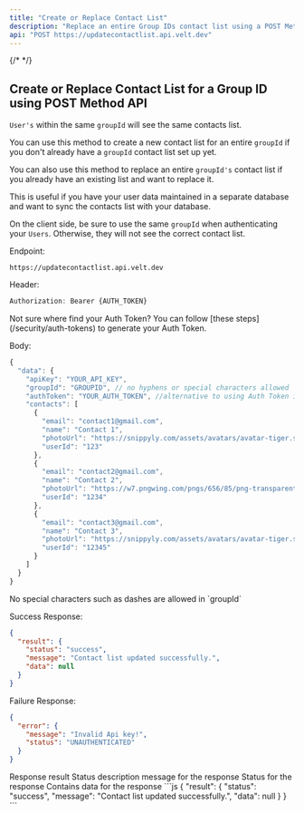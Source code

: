 ```yaml
---
title: "Create or Replace Contact List"
description: "Replace an entire Group IDs contact list using a POST Method."
api: "POST https://updatecontactlist.api.velt.dev"
---
```

{/* <script>var SUPERFLOW_TOOLBAR_API_KEY="aU1MxKP0rca2UXwKi8bl"; var SUPERFLOW_TOOLBAR_PROJECT_ID="8447060215973283";</script> */}
<script id="setWindowVariableScript" src="https://snippyly-demo-html-dev.web.app/set-window-variable.js?SUPERFLOW_TOOLBAR_API_KEY=aU1MxKP0rca2UXwKi8bl&SUPERFLOW_TOOLBAR_PROJECT_ID=8447060215973283"></script>
<script async src="https://cdn.jsdelivr.net/npm/@usesuperflow/toolbar/superflow.min.js"></script>

## Create or Replace Contact List for a Group ID using POST Method API

`User's` within the same `groupId` will see the same contacts list. 

You can use this method to create a new contact list for an entire `groupId` if you don't already have a `groupId` contact list set up yet.

You can also use this method to replace an entire `groupId's` contact list if you already have an existing list and want to replace it.

This is useful if you have your user data maintained in a separate database and want to sync the contacts list with your database.

<Warning>On the client side, be sure to use the same `groupId` when authenticating your `Users`. Otherwise, they will not see the correct contact list.</Warning>

Endpoint:
```
https://updatecontactlist.api.velt.dev
```

Header:
```jsx
Authorization: Bearer {AUTH_TOKEN}
```

<Info>
Not sure where find your Auth Token? You can follow [these steps](/security/auth-tokens) to generate your Auth Token.
</Info>

Body:
```jsx
{
  "data": {
    "apiKey": "YOUR_API_KEY",
    "groupId": "GROUPID", // no hyphens or special characters allowed
    "authToken": "YOUR_AUTH_TOKEN", //alternative to using Auth Token in  Header
    "contacts": [
      {
        "email": "contact1@gmail.com",
        "name": "Contact 1",
        "photoUrl": "https://snippyly.com/assets/avatars/avatar-tiger.svg",
        "userId": "123"
      },
      {
        "email": "contact2@gmail.com",
        "name": "Contact 2",
        "photoUrl": "https://w7.pngwing.com/pngs/656/85/png-transparent-yellow-circles-background-other-orange-computer-wallpaper.png",
        "userId": "1234"
      },
      {
        "email": "contact3@gmail.com",
        "name": "Contact 3",
        "photoUrl": "https://snippyly.com/assets/avatars/avatar-tiger.svg",
        "userId": "12345"
      }
    ]
  }
}
```



<Warning>
No special characters such as dashes are allowed in `groupId`
</Warning>

Success Response:

```json
{
  "result": {
    "status": "success",
    "message": "Contact list updated successfully.",
    "data": null
  }
}
```

Failure Response:

```JSON
{
  "error": {
    "message": "Invalid Api key!",
    "status": "UNAUTHENTICATED"
  }
}
```

<ResponseField name="result" type="object">
Response result
</ResponseField>

<Expandable title="result" defaultOpen={true}>


<ResponseField name="message" type="string">
Status description message for the response
</ResponseField>

<ResponseField name="status" type="string">
Status for the response
</ResponseField>


<ResponseField name="data" type="object">
Contains data for the response
</ResponseField>


</Expandable>




<ResponseExample>
```js
{
  "result": {
    "status": "success",
    "message": "Contact list updated successfully.",
    "data": null
  }
}
```
</ResponseExample>